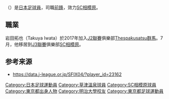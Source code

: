 
{{No footnotes|time=2020-12-31T03:19:15+00:00}}
'''{{PAGENAME}}'''（{{生死|1994年|7月14日}}）是[[日本|日本]][[足球員|足球員]]，司職[[前鋒|前鋒]]，效力[[相模原體育會|SC相模原]]。

==職業==
岩田拓也（Takuy​​a Iwata）於2017年加入[[J2聯賽|J2聯賽]]俱樂部[[Thespakusatsu群馬|Thespakusatsu群馬]]。7月，他移居到[[J3聯賽|J3聯賽]]俱樂部[[SC相模原|SC相模原]]。

== 参考来源 ==
*https://data.j-league.or.jp/SFIX04/?player_id=23162 {{Wayback|url=https://data.j-league.or.jp/SFIX04/?player_id=23162 |date=20201030105227 }}


[[Category:日本足球運動員|Category:日本足球運動員]]
[[Category:草津溫泉球員|Category:草津溫泉球員]]
[[Category:SC相模原球員|Category:SC相模原球員]]
[[Category:東京都出身人物|Category:東京都出身人物]]
[[Category:明治大學校友|Category:明治大學校友]]
[[Category:東京都足球運動員|Category:東京都足球運動員]]